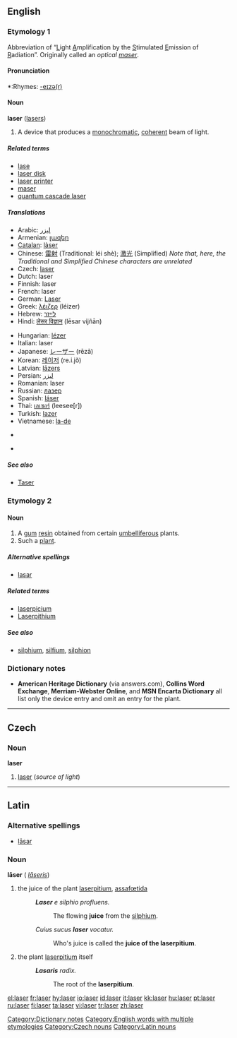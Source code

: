 {{see|Laser|láser|làser}}
==English==

===Etymology 1===
Abbreviation of “<U>L</U>ight <U>A</U>mplification by the <U>S</U>timulated <U>E</U>mission of <U>R</U>adiation”. Originally called an ''optical [[maser]]''.

{{rfc-level|check placement of Pronunciation}}

====Pronunciation====
*:Rhymes: [[Rhymes:English:-eɪzə(r)|-eɪzə(r)]]

====Noun====
{{wikipedia}}
'''laser''' ([[lasers]])

# A device that produces a [[monochromatic]], [[coherent]] beam of light.

=====Related terms=====
*[[lase]]
*[[laser disk]]
*[[laser printer]]
*[[maser]]
*[[quantum cascade laser]]

=====Translations=====
{{trans-top|device producing beam of light}}
* Arabic: [[ليزر]]
* Armenian: [[լազեր]]
* [[Catalan]]: [[làser]] {{m}}
* Chinese: [[雷射]] (Traditional: léi shè); [[激光]] (Simplified) ''Note that, here, the Traditional and Simplified Chinese characters are unrelated''
* Czech: [[#Czech|laser]] {{m}}
* Dutch: laser
* Finnish: laser
* French: laser {{m}}
* German: [[Laser]] {{m}}
* Greek: [[λέιζερ]] (léizer)
* Hebrew: [[לייזר]]
* Hindi: [[लेसर विज्ञान]] (lēsar vijñān)
{{trans-mid}}
* Hungarian: [[lézer]]
* Italian: laser {{m}}
* Japanese: [[レーザー]] (rēzā)
* Korean: [[레이저]] (re.i.jŏ)
* Latvian: [[lāzers]] {{m}}
* Persian: [[لیزر]]
* Romanian: laser {{n}}
* Russian: [[лазер]]
* Spanish: [[láser]] {{m}}
* Thai: [[เลเซอร์]] (leesee[r])
* Turkish: [[lazer]]
* Vietnamese: [[la-de]]
{{trans-bottom}}

{{trans-top|Requested translations}}
* {{trreq|Georgian}}
{{trans-mid}}
* {{trreq|Icelandic}}
{{trans-bottom}}

=====See also=====
*[[Taser]]

===Etymology 2===
{{L.}}

====Noun====
{{en-noun}}

# A [[gum]] [[resin]] obtained from certain [[umbelliferous]] plants.
# Such a [[plant]].

=====Alternative spellings=====
*[[lasar]]

=====Related terms=====
*[[laserpicium]]
*[[Laserpithium]]<!-- rare, capitalization?? -->

=====See also=====
*[[silphium]], [[silfium]], [[silphion]]

===Dictionary notes===
*'''American Heritage Dictionary''' (via answers.com), '''Collins Word Exchange''', '''Merriam-Webster Online''', and '''MSN Encarta Dictionary''' all list only the device entry and omit an entry for the plant.

[[Category:Dictionary notes]]
[[Category:English words with multiple etymologies]]

----

==Czech==

===Noun===
'''laser''' {{m}}

# [[#English|laser]] (''source of light'')

[[Category:Czech nouns]]

----

==Latin==
===Alternative spellings===
*[[lasar#Latin|lāsar]]
===Noun===
'''lāser''' {{n}} ({{gen}} ''[[laseris#Latin|lāseris]]'')
# the juice of the plant [[laserpitium]], [[assafœtida]]
#: '''''Laser''' e silphio profluens.''
#:: The flowing '''juice''' from the [[silphium]].
#: ''Cuius sucus '''laser''' vocatur.''
#:: Who's juice is called the '''juice of the laserpitium'''.
# {{context|plants|lang=la}} the plant [[laserpitium]] itself
#: '''''Lasaris''' radix.''
#:: The root of the '''laserpitium'''.

[[Category:Latin nouns]]

[[el:laser]]
[[fr:laser]]
[[hy:laser]]
[[io:laser]]
[[id:laser]]
[[it:laser]]
[[kk:laser]]
[[hu:laser]]
[[pt:laser]]
[[ru:laser]]
[[fi:laser]]
[[ta:laser]]
[[vi:laser]]
[[tr:laser]]
[[zh:laser]]